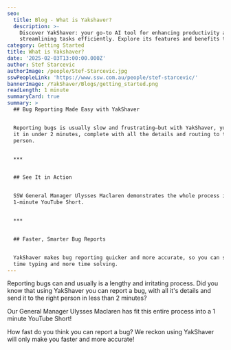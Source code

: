 ```yaml
---
seo:
  title: Blog - What is Yakshaver?
  description: >-
    Discover YakShaver: your go-to AI tool for enhancing productivity and
    streamlining tasks efficiently. Explore its features and benefits today!
category: Getting Started
title: What is Yakshaver?
date: '2025-02-03T13:00:00.000Z'
author: Stef Starcevic
authorImage: /people/Stef-Starcevic.jpg
sswPeopleLink: 'https://www.ssw.com.au/people/stef-starcevic/'
bannerImage: /YakShaver/Blogs/getting_started.png
readLength: 1 minute
summaryCard: true
summary: >
  ## Bug Reporting Made Easy with YakShaver


  Reporting bugs is usually slow and frustrating—but with YakShaver, you can do
  it in under 2 minutes, complete with all the details and routing to the right
  person.


  ***


  ## See It in Action


  SSW General Manager Ulysses Maclaren demonstrates the whole process in a
  1-minute YouTube Short.


  ***


  ## Faster, Smarter Bug Reports


  YakShaver makes bug reporting quicker and more accurate, so you can spend less
  time typing and more time solving.
---
```


Reporting bugs can and usually is a lengthy and irritating process. Did you know that using YakShaver you can report a bug, with all it's details and send it to the right person in less than 2 minutes?

Our General Manager Ulysses Maclaren has fit this entire process into a 1 minute YouTube Short!

How fast do you think you can report a bug? We reckon using YakShaver will only make you faster and more accurate!

<Youtube thumbnail="https://img.youtube.com/vi/0TPo98R1tnI/maxresdefault.jpg" externalVideoLink="https://www.youtube.com/embed/0TPo98R1tnI?si=exOVxPxVFA9x7x90" />
